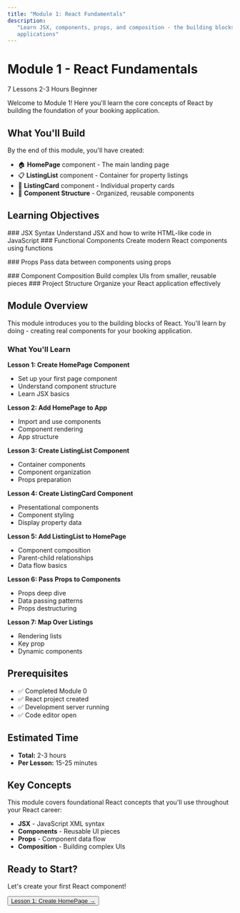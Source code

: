 ```yaml
---
title: "Module 1: React Fundamentals"
description:
   "Learn JSX, components, props, and composition - the building blocks of React
   applications"
---
```



# Module 1 - React Fundamentals

<div className='flex gap-2 mb-4'>
   <Badge variant='primary'>7 Lessons</Badge>
   <Badge variant='default'>2-3 Hours</Badge>
   <Badge variant='success'>Beginner</Badge>
</div>

Welcome to Module 1! Here you'll learn the core concepts of React by building
the foundation of your booking application.

## What You'll Build

By the end of this module, you'll have created:

-  🏠 **HomePage** component - The main landing page
-  📋 **ListingList** component - Container for property listings
-  🏡 **ListingCard** component - Individual property cards
-  📐 **Component Structure** - Organized, reusable components

## Learning Objectives

<Steps>
   <Step>
      ### JSX Syntax Understand JSX and how to write HTML-like code in
      JavaScript
   </Step>

   <Step>
      ### Functional Components Create modern React components using functions
   </Step>

   <Step>### Props Pass data between components using props</Step>

   <Step>
      ### Component Composition Build complex UIs from smaller, reusable pieces
   </Step>

   <Step>
      ### Project Structure Organize your React application effectively
   </Step>
</Steps>

## Module Overview

This module introduces you to the building blocks of React. You'll learn by
doing - creating real components for your booking application.

### What You'll Learn

**Lesson 1: Create HomePage Component**

-  Set up your first page component
-  Understand component structure
-  Learn JSX basics

**Lesson 2: Add HomePage to App**

-  Import and use components
-  Component rendering
-  App structure

**Lesson 3: Create ListingList Component**

-  Container components
-  Component organization
-  Props preparation

**Lesson 4: Create ListingCard Component**

-  Presentational components
-  Component styling
-  Display property data

**Lesson 5: Add ListingList to HomePage**

-  Component composition
-  Parent-child relationships
-  Data flow basics

**Lesson 6: Pass Props to Components**

-  Props deep dive
-  Data passing patterns
-  Props destructuring

**Lesson 7: Map Over Listings**

-  Rendering lists
-  Key prop
-  Dynamic components

## Prerequisites

-  ✅ Completed Module 0
-  ✅ React project created
-  ✅ Development server running
-  ✅ Code editor open

## Estimated Time

-  **Total:** 2-3 hours
-  **Per Lesson:** 15-25 minutes

## Key Concepts

This module covers foundational React concepts that you'll use throughout your
React career:

-  **JSX** - JavaScript XML syntax
-  **Components** - Reusable UI pieces
-  **Props** - Component data flow
-  **Composition** - Building complex UIs

## Ready to Start?

Let's create your first React component!

<div className='mt-6'>
   <Button size='lg' asChild>
      <a href='/docs/react/m1/1_create-homepage'>Lesson 1: Create HomePage →</a>
   </Button>
</div>
